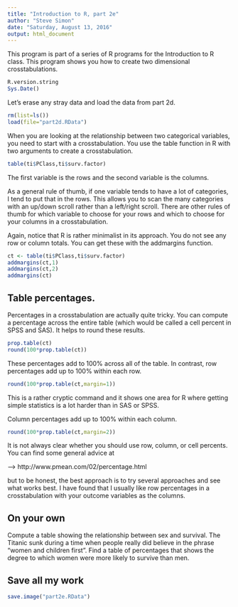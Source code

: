 ```yaml
---
title: "Introduction to R, part 2e"
author: "Steve Simon"
date: "Saturday, August 13, 2016"
output: html_document
---
```


This program is part of a series of R programs for the Introduction to R class. This program shows you how to create two dimensional crosstabulations.

```r
R.version.string
Sys.Date()
```
Let's erase any stray data and load the data from part 2d.

```r
rm(list=ls())
load(file="part2d.RData")
```

When you are looking at the relationship between two categorical variables, you need to start with a crosstabulation. You use the table function in R with two arguments to create a crosstabulation.

```r
table(ti$PClass,ti$surv.factor)
```

The first variable is the rows and the second variable is the columns.

As a general rule of thumb, if one variable tends to have a lot of  categories, I tend to put that in the rows. This allows you to scan the many categories with an up/down scroll rather than a left/right scroll. There are other rules of thumb for which variable to choose for your rows and which to choose for your columns in a crosstabulation.

Again, notice that R is rather minimalist in its approach. You do not see any row or column totals. You can get these with the addmargins function.

```r
ct <- table(ti$PClass,ti$surv.factor)
addmargins(ct,1)
addmargins(ct,2)
addmargins(ct)
```

## Table percentages.

Percentages in a crosstabulation are actually quite tricky. You can compute a percentage across the entire table (which would be called a cell percent in SPSS and SAS). It helps to round these results.

```r
prop.table(ct)
round(100*prop.table(ct))
```

These percentages add to 100% across all of the table. In contrast, row percentages add up to 100% within each row.

```r
round(100*prop.table(ct,margin=1))
```

This is a rather cryptic command and it shows one area for R where getting simple statistics is a lot harder than in SAS or SPSS.

Column percentages add up to 100% within each column.

```r
round(100*prop.table(ct,margin=2))
```

It is not always clear whether you should use row, column, or cell percents. You can find some general advice at

--> http://www.pmean.com/02/percentage.html

but to be honest, the best approach is to try several approaches and see what works best. I have found that I usually like row percentages in a crosstabulation with your outcome variables as the columns.

## On your own

Compute a table showing the relationship between sex and survival. The Titanic sunk during a time when people really did believe in the phrase "women and children first". Find a table of percentages that shows the degree to which women were more likely to survive than men.

## Save all my work

```r
save.image("part2e.RData")
```